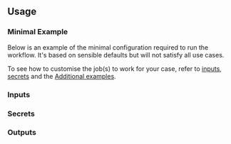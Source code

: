 
## Usage

### Minimal Example

Below is an example of the minimal configuration required to run the workflow. It's based on
sensible defaults but will not satisfy all use cases.

To see how to customise the job(s) to work for your case, refer to [inputs](#inputs),
[secrets](#secrets) and the [Additional examples](#additional-examples).

<MinimalExample workflow={props.workflow} version={props.version} />

### Inputs

<InputList workflow={props.workflow} />

### Secrets

<SecretList workflow={props.workflow} />

### Outputs

<OutputList workflow={props.workflow} />
